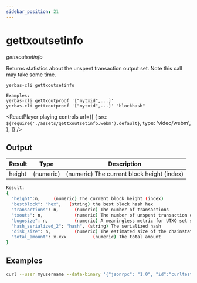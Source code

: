 ```yaml
---
sidebar_position: 21
---
```



# gettxoutsetinfo

_gettxoutsetinfo_

Returns statistics about the unspent transaction output set.
Note this call may take some time.

`yerbas-cli gettxoutsetinfo `

```
Examples:
yerbas-cli gettxoutproof '["mytxid",...]'
yerbas-cli gettxoutproof '["mytxid",...]' "blockhash"
```

<ReactPlayer
  playing
  controls
  url={[
    {
      src: `${require('./assets/gettxoutsetinfo.webm').default}`,
      type: 'video/webm',
    },
  ]}
/>

## Output

| Result | Type      | Description                                |
| ------ | --------- | ------------------------------------------ |
| height | (numeric) | (numeric) The current block height (index) |

```bash
Result:
{
  "height":n,     (numeric) The current block height (index)
  "bestblock": "hex",   (string) the best block hash hex
  "transactions": n,      (numeric) The number of transactions
  "txouts": n,            (numeric) The number of unspent transaction outputs
  "bogosize": n,          (numeric) A meaningless metric for UTXO set size
  "hash_serialized_2": "hash", (string) The serialized hash
  "disk_size": n,         (numeric) The estimated size of the chainstate on disk
  "total_amount": x.xxx          (numeric) The total amount
}
```

## Examples

```bash
curl --user myusername --data-binary '{"jsonrpc": "1.0", "id":"curltest", "method": "gettxoutsetinfo", "params": [] }' -H 'content-type: text/plain;' http://127.0.0.1:9998/
```
